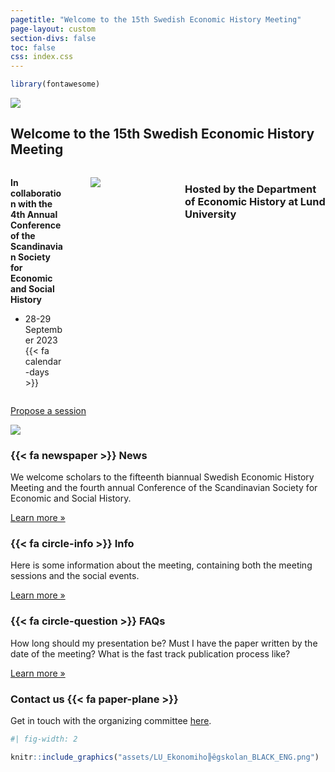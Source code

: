 ```yaml
---
pagetitle: "Welcome to the 15th Swedish Economic History Meeting"
page-layout: custom
section-divs: false
toc: false
css: index.css
---
```


```r
library(fontawesome)
```


::: {.hero-banner}

::: {.hero-image .hero-image-left}
![](assets/hero_left_1_2.png){fig-alt="To add"}
:::

::: {.content-block}

# Welcome to the 15th Swedish Economic History Meeting

:::: {.columns}

::: {.column width="40%"}

**In collaboration with the 4th Annual Conference of the Scandinavian Society for Economic and Social History**

- 28-29 September 2023 {{< fa calendar-days >}}

:::

::: {.column width="0%"}
<!-- empty column to create gap -->
:::

::: {.column width="60%"}
![](assets/lund_hero_watercolour.png)
:::

### Hosted by the Department of Economic History at Lund University

::::

::: {.hero-buttons}
<!-- [Register](registration.qmd){.btn-action-primary .btn-action .btn .btn-success role="button"} -->
[Propose a session](propose.qmd){#btn-guide .btn-action .btn .btn-info role="button"}
<!-- [Submit an abstract](paper-submit.qmd){#btn-guide .btn-action .btn .btn-info role="button"} -->
::: 

:::

::: {.hero-image .hero-image-right}
![](assets/hero_right_1_2.png){fig-alt="To add"}
:::

:::


::: {.content-block}
::: {.features}

::: {.feature}
### {{< fa newspaper >}} News
We welcome scholars to the fifteenth biannual Swedish Economic History Meeting and the fourth annual Conference of the Scandinavian Society for Economic and Social History.

::: {.learn-more}
[Learn more »](info.qmd)
:::
:::

::: {.feature}
### {{< fa circle-info >}} Info
Here is some information about the meeting, containing both the meeting sessions and the social events.

::: {.learn-more}
[Learn more »](info.qmd)
:::
:::

::: {.feature}
### {{< fa circle-question >}} FAQs
How long should my presentation be? Must I have the paper written by the date of the meeting? What is the fast track publication process like?

::: {.learn-more}
[Learn more »](info.qmd)
:::
:::

:::
:::


::: {.get-started .alt-background}
::: {.content-block}

### Contact us {{< fa paper-plane >}}

Get in touch with the organizing committee [here]({{< var email.contact >}}).

```r
#| fig-width: 2

knitr::include_graphics("assets/LU_Ekonomiho╠êgskolan_BLACK_ENG.png")
```

:::

:::
